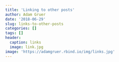 ```yaml
---
title: 'Linking to other posts'
author: Adam Gruer
date: '2018-06-29'
slug: links-to-other-posts
categories: []
tags: []
header:
  caption: links
  image: link.jpg
image: 'https://adamgruer.rbind.io/img/links.jpg'
---
```

